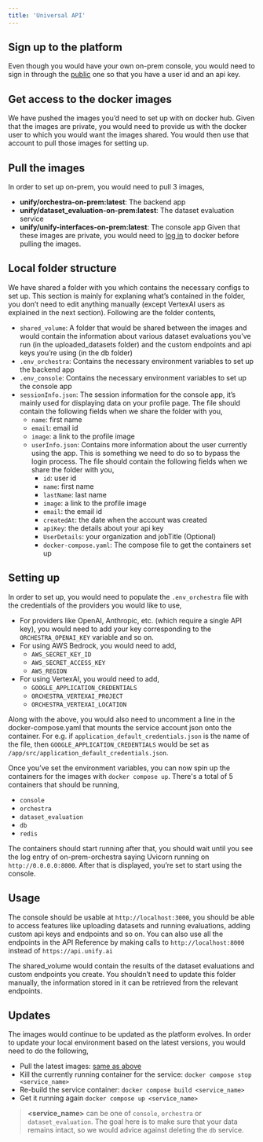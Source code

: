 ```yaml
---
title: 'Universal API'
---
```


## Sign up to the platform

Even though you would have your own on-prem console, you would need to sign in through the
[public](https://console.unify.ai/) one so that you have a user id and an api key.

## Get access to the docker images

We have pushed the images you’d need to set up with on docker hub. Given that the images are private,
you would need to provide us with the docker user to which you would want the images shared.
You would then use that account to pull those images for setting up.

## Pull the images

In order to set up on-prem, you would need to pull 3 images,
- **unify/orchestra-on-prem:latest**: The backend app
- **unify/dataset_evaluation-on-prem:latest**: The dataset evaluation service
- **unify/unify-interfaces-on-prem:latest**: The console app
Given that these images are private, you would need to [log in](https://docs.docker.com/reference/cli/docker/login/)
to docker before pulling the images.

## Local folder structure

We have shared a folder with you which contains the necessary configs to set up.
This section is mainly for explaning what’s contained in the folder, you don’t need to edit anything manually
(except VertexAI users as explained in the next section). Following are the folder contents,
- `shared_volume`: A folder that would be shared between the images and would contain the information about
various dataset evaluations you’ve run (in the uploaded_datasets folder) and the custom endpoints and api keys
you’re using (in the db folder)
- `.env_orchestra`: Contains the necessary environment variables to set up the backend app
- `.env_console`: Contains the necessary environment variables to set up the console app
- `sessionInfo.json`: The session information for the console app, it’s mainly used for displaying data on your
profile page. The file should contain the following fields when we share the folder with you,
    - `name`: first name
    - `email`: email id
    - `image`: a link to the profile image
    - `userInfo.json`: Contains more information about the user currently using the app.
    This is something we need to do so to bypass the login process. The file should contain the following
    fields when we share the folder with you,
        - `id`: user id
        - `name`: first name
        - `lastName`: last name
        - `image`: a link to the profile image
        - `email`: the email id
        - `createdAt`: the date when the account was created
        - `apiKey`: the details about your api key
        - `UserDetails`: your organization and jobTitle (Optional)
        - `docker-compose.yaml`: The compose file to get the containers set up

## Setting up

In order to set up, you would need to populate the `.env_orchestra` file with the credentials of the providers
you would like to use,
- For providers like OpenAI, Anthropic, etc. (which require a single API key), you would need to add your key
corresponding to the `ORCHESTRA_OPENAI_KEY` variable and so on.
- For using AWS Bedrock, you would need to add,
    - `AWS_SECRET_KEY_ID`
    - `AWS_SECRET_ACCESS_KEY`
    - `AWS_REGION`
- For using VertexAI, you would need to add,
    - `GOOGLE_APPLICATION_CREDENTIALS`
    - `ORCHESTRA_VERTEXAI_PROJECT`
    - `ORCHESTRA_VERTEXAI_LOCATION`

Along with the above, you would also need to uncomment a line in the docker-compose.yaml that mounts the service
account json onto the container. For e.g. if `application_default_credentials.json` is the name of the file, then
`GOOGLE_APPLICATION_CREDENTIALS` would be set as `/app/src/application_default_credentials.json`.

Once you’ve set the environment variables, you can now spin up the containers for the images with `docker compose up`.
There's a total of 5 containers that should be running,
- `console`
- `orchestra`
- `dataset_evaluation`
- `db`
- `redis`

The containers should start running after that, you should wait until you see the log entry of on-prem-orchestra
saying Uvicorn running on `http://0.0.0.0:8000`. After that is displayed, you’re set to start using the console.

## Usage

The console should be usable at `http://localhost:3000`, you should be able to access features like uploading datasets
and running evaluations, adding custom api keys and endpoints and so on. You can also use all the endpoints in the
API Reference by making calls to `http://localhost:8000` instead of `https://api.unify.ai`

The shared_volume would contain the results of the dataset evaluations and custom endpoints you create. You shouldn’t
need to update this folder manually, the information stored in it can be retrieved from the relevant endpoints.

## Updates

The images would continue to be updated as the platform evolves.
In order to update your local environment based on the latest versions, you would need to do the following,
- Pull the latest images: [same as above](#pull-the-images)
- Kill the currently running container for the service: `docker compose stop <service_name>`
- Re-build the service container: `docker compose build <service_name>`
- Get it running again `docker compose up <service_name>`

> **\<service_name\>** can be one of `console`, `orchestra` or `dataset_evaluation`. The goal here is to make sure
> that your data remains intact, so we would advice against deleting the `db` service.
